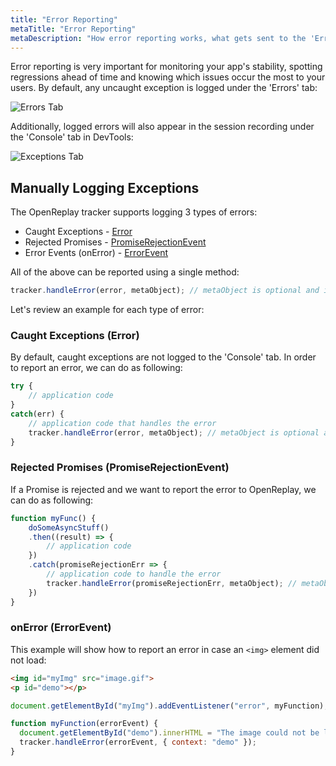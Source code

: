 ```yaml
---
title: "Error Reporting"
metaTitle: "Error Reporting"
metaDescription: "How error reporting works, what gets sent to the 'Errors' tab and how to report errors and exceptions manually"
---
```


Error reporting is very important for monitoring your app's stability, spotting regressions ahead of time and knowing which issues occur the most to your users. By default, any uncaught exception is logged under the 'Errors' tab:

![Errors Tab](/static/errors-tab.jpg#center)

Additionally, logged errors will also appear in the session recording under the 'Console' tab in DevTools:

![Exceptions Tab](/static/exceptions-tab-in-recording.jpg#center)


## Manually Logging Exceptions

The OpenReplay tracker supports logging 3 types of errors:
* Caught Exceptions - [Error](https://developer.mozilla.org/en-US/docs/Web/JavaScript/Reference/Global_Objects/Error)
* Rejected Promises - [PromiseRejectionEvent](https://developer.mozilla.org/en-US/docs/Web/API/PromiseRejectionEvent)
* Error Events (onError) - [ErrorEvent](https://developer.mozilla.org/en-US/docs/Web/API/ErrorEvent)

All of the above can be reported using a single method:

```js
tracker.handleError(error, metaObject); // metaObject is optional and is a flat object
```

Let's review an example for each type of error:

### Caught Exceptions (Error)

By default, caught exceptions are not logged to the 'Console' tab. In order to report an error, we can do as following:

```js
try {
    // application code
}
catch(err) {
    // application code that handles the error
    tracker.handleError(error, metaObject); // metaObject is optional and is a flat object
}
```
### Rejected Promises (PromiseRejectionEvent)

If a Promise is rejected and we want to report the error to OpenReplay, we can do as following:

```js
function myFunc() {
    doSomeAsyncStuff()
    .then((result) => {
        // application code
    })
    .catch(promiseRejectionErr => {
        // application code to handle the error
        tracker.handleError(promiseRejectionErr, metaObject); // metaObject is optional and is a flat object     
    })
}
```

### onError (ErrorEvent)

This example will show how to report an error in case an ```<img>``` element did not load:  

```html
<img id="myImg" src="image.gif">
<p id="demo"></p>
```

```js
document.getElementById("myImg").addEventListener("error", myFunction);

function myFunction(errorEvent) {
  document.getElementById("demo").innerHTML = "The image could not be loaded.";
  tracker.handleError(errorEvent, { context: "demo" });
}
```
